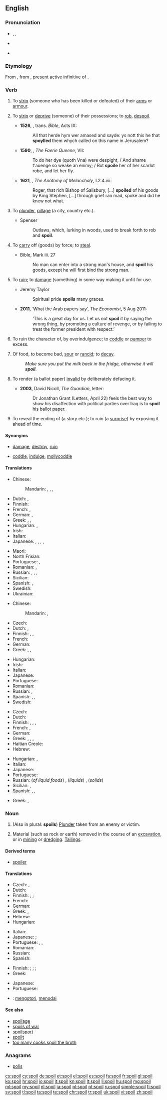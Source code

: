 ==English==

===Pronunciation===
* {{enPR|spoil}}, {{IPA|/spɔɪl/}}, {{X-SAMPA|/spOIl/}}
* {{audio|en-us-spoil.ogg|Audio (US)}}

* {{rhymes|ɔɪl}}

===Etymology===
From {{etyl|fro|en}} {{term|espoillier|lang=fro}}, from {{etyl|la|en}} {{term|spoliāre|||lang=la}}, present active infinitive of {{term|spoliō||pillage, ruin, spoil|lang=la}}.

===Verb===
{{en-verb|spoils|spoiling|'''[[spoiled]] '''or''' [[spoilt]]'''}}

# {{context|transitive|archaic|lang=en}} To [[strip]] (someone who has been killed or defeated) of their [[arms]] or [[armour]]. {{defdate|from 14th c.}}
# {{context|transitive|archaic|lang=en}} To [[strip]] or [[deprive]] (someone) of their possessions; to [[rob]], [[despoil]]. {{defdate|from 14th c.}}
#* '''1526''', {{w|William Tyndale}}, trans. ''Bible'', Acts IX:
#*: All that herde hym wer amased and sayde: ys nott this he that '''spoylled''' them whych called on this name in Jerusalem?
#* '''1590''', {{w|Edmund Spenser}}, ''The Faerie Queene'', VII:
#*: To do her dye (quoth Vna) were despight, / And shame t'auenge so weake an enimy; / But '''spoile''' her of her scarlot robe, and let her fly.
#* '''1621''', {{w|Robert Burton}}, ''The Anatomy of Melancholy'', I.2.4.vii:
#*: Roger, that rich Bishop of Salisbury, [...] '''spoiled''' of his goods by King Stephen, [...] through grief ran mad, spoke and did he knew not what.
# {{context|ambitransitive|archaic|lang=en}} To [[plunder]], [[pillage]] (a city, country etc.). {{defdate|from 14th c.}}
#* Spenser
#*: Outlaws, which, lurking in woods, used to break forth to rob and '''spoil'''.
# {{context|transitive|obsolete|lang=en}} To [[carry]] off (goods) by force; to [[steal]]. {{defdate|14th-19th c.}}
#* Bible, Mark iii. 27
#*: No man can enter into a strong man's house, and '''spoil''' his goods, except he will first bind the strong man.
# {{context|transitive|lang=en}} To [[ruin]]; to [[damage]] (something) in some way making it unfit for use. {{defdate|from 16th c.}}
#* Jeremy Taylor
#*: Spiritual pride '''spoils''' many graces.
#* '''2011''', ‘What the Arab papers say’, ''The Economist'', 5 Aug 2011:
#*: ‘This is a great day for us. Let us not '''spoil''' it by saying the wrong thing, by promoting a culture of revenge, or by failing to treat the former president with respect.’
# {{context|transitive|lang=en}} To ruin the character of, by overindulgence; to [[coddle]] or [[pamper]] to excess. {{defdate|from 17th c.}}
# {{context|intransitive|lang=en}} Of food, to become bad, [[sour]] or [[rancid]]; to [[decay]]. {{defdate|from 17th c.}}
#: ''Make sure you put the milk back in the fridge, otherwise it will '''spoil'''.''
# {{context|transitive|lang=en}} To render (a ballot paper) [[invalid]] by deliberately defacing it. {{defdate|from 19th c.}}
#* '''2003''', David Nicoll, ''The Guardian'', letter:
#*: Dr Jonathan Grant (Letters, April 22) feels the best way to show his disaffection with political parties over Iraq is to '''spoil''' his ballot paper.
# {{context|transitive|lang=en}} To reveal the ending of (a story etc.); to ruin (a [[surprise]]) by exposing it ahead of time.

====Synonyms====
* {{sense|ruin}} [[damage]], [[destroy]], [[ruin]]
* {{sense|coddle}} [[coddle]], [[indulge]], [[mollycoddle]]

====Translations====
{{trans-top|ruin}}
* Chinese:
*: Mandarin: {{t|cmn|損壞|sc=Hani}}, {{t+|cmn|损坏|tr=sǔnhuài|sc=Hani}}, {{t+|cmn|損傷|sc=Hani}}, {{t+|cmn|损伤|tr=sǔnshāng|sc=Hani}}
* Dutch: {{t|nl|verbrodden}}, {{t|nl|verprutsen}}
* Finnish: {{t+|fi|pilata}}
* French: {{t+|fr|gâter}}, {{t+|fr|gâcher}}
* German: {{t+|de|ruinieren}}, {{t+|de|verderben}}
* Greek: {{t+|el|καταστρέφω|sc=Grek}}, {{t+|el|αλλοιώνω|sc=Grek}}, {{t+|el|αμαυρώνω|sc=Grek}}
* Hungarian: {{t+|hu|rongál}}, {{t+|hu|tönkretesz}}
* Irish: {{t|ga|mill}}
* Italian: {{t+|it|rovinare}}
* Japanese: {{t|ja|台無し|tr=だいなしにする, dainashi ni suru|alt=台無しにする|sc=Jpan}}, {{t|ja|傷める|tr=いためる, itameru|sc=Jpan}}, {{t|ja|傷つける|tr=きずつける, kidzutsukeru|sc=Jpan}}, {{t|ja|だめ|tr=dame ni suru|alt=だめにする}}, {{t|ja|こわす|tr=kowasu}} {{qualifier|break}}
{{trans-mid}}
* Maori: {{t|mi|kōpeka}}
* North Frisian: {{qualifier|Mooring}} {{t|frr|ferdiirwe}}
* Portuguese: {{t+|pt|estragar}}, {{t+|pt|arruinar}}
* Romanian: {{t|ro|strica}}, {{t+|ro|ruina}}
* Russian: {{t+|ru|портить|impf|tr=pórtitʹ}}, {{t+|ru|испортить|pf|tr=ispórtitʹ}}, {{t+|ru|повреждать|impf|tr=povreždátʹ}}, {{t+|ru|повредить|pf|tr=povredítʹ}}
* Sicilian: {{t+|scn|sbinnari}}
* Spanish: {{t+|es|dañar}}, {{t+|es|arruinar}}
* Swedish: {{t+|sv|fördärva}}
* Ukrainian: {{t+|uk|псувати|tr=psuváty}} {{impf}}
{{trans-bottom}}

{{trans-top|to coddle or pamper}}
* Chinese:
*: Mandarin: {{t|cmn|溺愛|sc=Hani}}, {{t+|cmn|溺爱|tr=nì'ài|sc=Hani}}
* Czech: {{t|cs|rozmazlit}}
* Dutch: {{t+|nl|verwennen}}, {{qualifier|maybe only in Flanders}} {{t+|nl|bederven}}
* Finnish: {{t+|fi|pilata}}, {{t|fi|hemmotella}}, {{t|fi|lelliä}}
* French: {{t+|fr|gâter}}
* German: {{t|de|verwöhnen}}
* Greek: {{t+|el|κακομαθαίνω|sc=Grek}}, {{t+|el|καλομαθαίνω|sc=Grek}}, {{t+|el|χαλάω|sc=Grek}}
{{trans-mid}}
* Hungarian: {{t+|hu|elkényeztet}}
* Irish: {{t|ga|mill}}
* Italian: {{t+|it|viziare}}
* Japanese: {{t|ja|甘やかす|tr=amayakasu}}
* Portuguese: {{t|pt|mimar}}
* Romanian: {{t+|ro|răsfăța}}
* Russian: {{t+|ru|баловать|tr=balovátʹ, bálovatʹ}} {{impf}}, {{t+|ru|избаловать|tr=izbalovátʹ, izbálovatʹ}} {{pf.}}
* Spanish: {{t|es|malcriar}}, {{t+|es|consentir}}, {{qualifier|Mexico}} {{t|es|chiquear}}
* Swedish: {{l|sv|skämma}} {{l|sv|bort}}
{{trans-bottom}}

{{trans-top|become sour or rancid, to decay}}
* Czech: {{t|cs|zkazit|alt=zkazit se}}
* Dutch: {{t+|nl|bederven}}
* Finnish: {{t+|fi|pilaantua}}, {{t|fi|hapantua}}, {{t+|fi|mädäntyä}}, {{t+|fi|mädätä}}
* French: {{t+|fr|gâter}}, {{t+|fr|tourner}}
* German: {{t+|de|verderben}}
* Greek: {{t+|el|αλλοιώνομαι|sc=Grek}}, {{t+|el|χαλάω|sc=Grek}}, {{t+|el|κόβω|sc=Grek}} {{qualifier|milk}}, {{t+|el|μυρίζω|sc=Grek}} {{qualifier|fish or meat}}
* Haitian Creole: {{t|ht|gate}}
* Hebrew: {{t|he|התקלקל}}
{{trans-mid}}
* Hungarian: {{t|hu|megsavanyodik}}, {{t|hu|megromlik}}
* Italian: {{l|it|andare}} {{l|it|a}} {{l|it|male}}
* Japanese: {{t|ja|腐る|tr=kusaru}}
* Portuguese: {{t+|pt|estragar}}
* Russian: {{t+|ru|прокиснуть|tr=prokísnutʹ}} (''of liquid foods'') {{pf.}}, {{t|ru|скиснуть|tr=skísnutʹ}} (''liquids'') {{pf.}}, {{t+|ru|испортиться|tr=ispórtitʹsja}} (''solids'') {{pf.}}
* Sicilian: {{t+|scn|peddiri}}, {{t+|scn|passari}}
* Spanish: {{t|es|agriar}}, {{t|es|descomponerse}}, {{t|es|echarse a perder}}
{{trans-bottom}}

{{trans-top|reveal the ending}}
* Greek: {{t+|el|μαρτυράω|sc=Grek}}, {{t+|el|προδίδω|sc=Grek}}
{{trans-mid}}
{{trans-bottom}}

===Noun===
{{en-noun}}

# (Also in plural: '''spoils''') [[plunder|Plunder]] taken from an enemy or victim.
# {{context|uncountable|lang=en}} Material (such as rock or earth) removed in the course of an [[excavation]], or in [[mining]] or [[dredge|dredging]].  [[tailings|Tailings]].

====Derived terms====
* [[spoiler]]

====Translations====
{{trans-top|plunder taken from an enemy or victim}}
* Czech: {{t+|cs|lup|m}}, {{t|cs|kořist|f}}
* Dutch: {{t+|nl|buit|f}}
* Finnish: {{t|fi|saalis}} {{qualifier|general}}; {{t|fi|ryöstösaalis}} {{qualifier|from robbery}}; {{t|fi|sotasaalis}} {{qualifier|in war}}
* French: {{t+|fr|butin}}
* German: {{t+|de|Beute|f}}
* Greek: {{t+|el|λάφυρο|n|sc=Grek}}, {{t+|el|λεία|f|sc=Grek}}
* Hebrew: {{t|he|שלל|m}}
* Hungarian: {{t+|hu|zsákmány}}
{{trans-mid}}
* Italian: {{t+|it|bottino|m}}
* Japanese: {{qualifier|by a rioter or soldier}} {{t|ja|略奪品|tr=ryakudatsu-hin}}; {{qualifier|by a governmental officer}} {{t|ja|利権|tr=riken}}
* Portuguese: {{t|pt|pilhagem|f}}, {{t+|pt|saque|m}}, {{t+|pt|butim}}
* Romanian: {{t|ro|pradă}}
* Russian: {{t+|ru|трофей|m}}
* Spanish: {{t+|es|botín|m}}
{{trans-bottom}}

{{trans-top|material moved}}
* Finnish: {{t|fi|jätemassa}} {{qualifier|general}}; {{t|fi|jätemaa}} {{qualifier|excavation}}; {{t|fi|louhe}} {{qualifier|mining, quarrying}}; {{t|fi|ruoppausmassa}} {{qualifier|dredging}}
* Greek: {{t+|el|μπάζα|c-p|sc=Grek}}
{{trans-mid}}
* Japanese: {{t|ja|廃棄物|tr=haiki-butsu}}
* Portuguese: {{t+|pt|saque|m}}
{{trans-bottom}}

{{checktrans}}

* {{ttbc|id}}: [[kotor|mengotori]], [[noda|menodai]]

====See also====
* [[spoilage]]
* [[spoils of war]]
* [[spoilsport]]
* [[spoilt]]<!--adjective, referring to people, ballot papers, etc-->
* [[too many cooks spoil the broth]]

===Anagrams===
* [[polis#English|polis]]

[[cs:spoil]]
[[cy:spoil]]
[[de:spoil]]
[[et:spoil]]
[[el:spoil]]
[[es:spoil]]
[[fa:spoil]]
[[fr:spoil]]
[[gl:spoil]]
[[ko:spoil]]
[[hr:spoil]]
[[io:spoil]]
[[it:spoil]]
[[kn:spoil]]
[[lt:spoil]]
[[li:spoil]]
[[hu:spoil]]
[[mg:spoil]]
[[ml:spoil]]
[[my:spoil]]
[[nl:spoil]]
[[ja:spoil]]
[[pl:spoil]]
[[pt:spoil]]
[[ru:spoil]]
[[simple:spoil]]
[[fi:spoil]]
[[sv:spoil]]
[[tl:spoil]]
[[ta:spoil]]
[[te:spoil]]
[[chr:spoil]]
[[tr:spoil]]
[[uk:spoil]]
[[vi:spoil]]
[[zh:spoil]]
